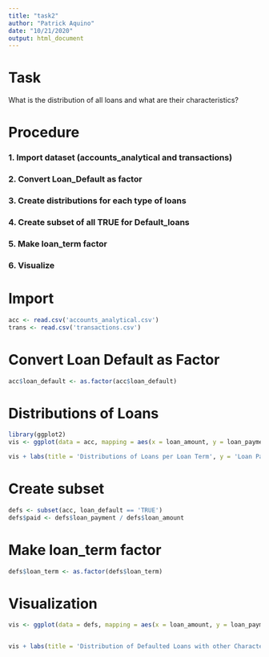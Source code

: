 ```yaml
---
title: "task2"
author: "Patrick Aquino"
date: "10/21/2020"
output: html_document
---
```


# Task

What is the distribution of all loans and what are their characteristics?

# Procedure
### 1. Import dataset (accounts_analytical and transactions)
### 2. Convert Loan_Default as factor
### 3. Create distributions for each type of loans
### 4. Create subset of all TRUE for Default_loans
### 5. Make loan_term factor
### 6. Visualize


# Import

```r
acc <- read.csv('accounts_analytical.csv')
trans <- read.csv('transactions.csv')
```

# Convert Loan Default as Factor
```r
acc$loan_default <- as.factor(acc$loan_default)
```

# Distributions of Loans

```r
library(ggplot2)
vis <- ggplot(data = acc, mapping = aes(x = loan_amount, y = loan_payment, color = loan_default, alpha = 0.15)) + geom_point() + facet_wrap(. ~ loan_term, ncol =3)

vis + labs(title = 'Distributions of Loans per Loan Term', y = 'Loan Payment', x = 'Loan Amount')
```

# Create subset
```r
defs <- subset(acc, loan_default == 'TRUE')
defs$paid <- defs$loan_payment / defs$loan_amount
```

# Make loan_term factor
```r
defs$loan_term <- as.factor(defs$loan_term)
```

# Visualization
```r
vis <- ggplot(data = defs, mapping = aes(x = loan_amount, y = loan_payment, size = paid, shape = loan_term, alpha = 0.15)) + geom_point() 


vis + labs(title = 'Distribution of Defaulted Loans with other Characteristics', y = 'Loan Payment', x = 'Loan Amount')
```
